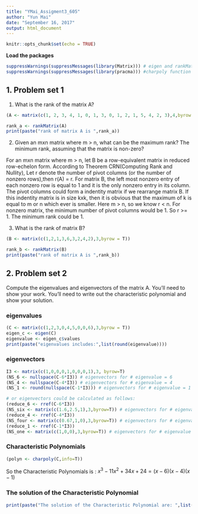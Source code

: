 ---
title: "YMai_Assigment3_605"
author: "Yun Mai"
date: "September 16, 2017"
output: html_document
---

```{r setup, include=FALSE}
knitr::opts_chunk$set(echo = TRUE)
```

**Load the packages**
```{r}
suppressWarnings(suppressMessages(library(Matrix))) # eigen and rankMatrix functions will be used 
suppressWarnings(suppressMessages(library(pracma))) #charpoly function will be used
```

##  1. Problem set 1

(1) What is the rank of the matrix A?

\begin{equation}
  A=
  \begin{pmatrix}
    1 & 2 & 3 & 4 \\
    1 & 0 & 1 & 3 \\
    0 & 1 & 2 & 1 \\
    5 & 4 & 2 & 3
  \end{pmatrix}
  \label{eq:1}
\end{equation}

```{r}
(A <- matrix(c(1, 2, 3, 4, 1, 0, 1, 3, 0, 1, 2, 1, 5, 4, 2, 3),4,byrow = T))

rank_a <- rankMatrix(A)
print(paste("rank of matrix A is ",rank_a))
```

(2) Given an mxn matrix where m > n, what can be the maximum rank? The minimum rank, assuming that the matrix is non-zero?

For an mxn matrix where m > n, let B be a row-equivalent matrix in reduced row-echelon form. According to Theorem CRN(Computing Rank and Nullity),  Let r denote the number of pivot columns (or the number of nonzero rows),then r(A) = r. For matrix B, the left most nonzero entry of each nonzero row is equal to 1 and it is the only nonzero entry in its column. The pivot columns could form a indentity matrix if we rearrange matrix B. If this indentity matrix is in size kxk, then it is obvious that the maximum of k is equal to m or n which ever is smaller. Here m > n, so we know r < n. For nonzero matrix, the minimum number of pivot columns would be 1. So r >= 1. The minimum rank could be 1. 

(3) What is the rank of matrix B?
\begin{equation}
  B=
  \begin{pmatrix}
  1&2&1\\
  3&6&3\\
  2&4&2
  \end{pmatrix}
  \label{eq:2}
\end{equation}

```{r}
(B <- matrix(c(1,2,1,3,6,3,2,4,2),3,byrow = T))

rank_b <- rankMatrix(B)
print(paste("rank of matrix A is ",rank_b))

```

## 2. Problem set 2

Compute the eigenvalues and eigenvectors of the matrix A. You'll need to show your work. You'll need to write out the characteristic polynomial and show your solution.

\begin{equation}
  A=
  \begin{pmatrix}
  1&2&3\\
  0&4&5\\
  0&0&6
  \end{pmatrix}
  \label{eq:3}
\end{equation}

### eigenvalues
```{r}
(C <- matrix(c(1,2,3,0,4,5,0,0,6),3,byrow = T))
eigen_c <- eigen(C)
eigenvalue <- eigen_c$values
print(paste("eigenvalues includes:",list(round(eigenvalue))))
```

### eigenvectors
```{r}
I3 <- matrix(c(1,0,0,0,1,0,0,0,1),3, byrow=T)
(NS_6 <- nullspace(C-6*I3)) # eigenvectors for # eigenvalue = 6
(NS_4 <- nullspace(C-4*I3)) # eigenvectors for # eigenvalue = 4
(NS_1 <- round(nullspace(C-1*I3))) # eigenvectors for # eigenvalue = 1

# or eigenvectors could be calculated as follows:
(reduce_6 <- rref(C-6*I3))
(NS_six <- matrix(c(1.6,2.5,1),3,byrow=T)) # eigenvectors for # eigenvalue = 6
(reduce_4 <- rref(C-4*I3))
(NS_four <- matrix(c(0.67,1,0),3,byrow=T)) # eigenvectors for # eigenvalue = 4
(reduce_1 <- rref(C-1*I3))
(NS_one <- matrix(c(1,0,0),3,byrow=T)) # eigenvectors for # eigenvalue = 1
```

### Characteristic Polynomials
```{r}
(polyn <- charpoly(C,info=T))
```

So the Characteristic Polynomials is : $x^3-11x^2+34x+24=(x-6)(x-4)(x-1)$

### The solution of the Characteristic Polynomial
```{r}
print(paste("The solution of the Characteristic Polynomial are: ",list(roots(polyn$cp))))

```
